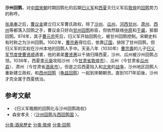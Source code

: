 '''沙州回鹘'''，对[[中国|中国]][[宋朝|宋朝]]时期回鹘化的后期[[归义军|归义军]]和[[西夏|西夏]]灭归义军后[[敦煌|敦煌]]的[[回鹘|回鹘]]势力的称呼。

[[张承奉|张承奉]]之后，[[曹议金|曹议金]]建立归义军曹氏政权，除了[[沙州_(敦煌)|沙州]]、[[瓜州_(古代)|瓜州]]，[[河西|河西]][[甘州_(古代)|甘州]]、[[肃州_(隋朝)|肃州]]、[[西州_(唐朝)|西州]]等都落入回鹘之手，曹议金只好向[[甘州回鹘|甘州回鹘]]称臣，但依然联络[[中原|中原]]和[[于阗|于阗]]，抵御回鹘。974年，其子[[曹元忠|曹元忠]]死后，归义军开始回鹘化，被甘州回鹘控制。宋朝史料有时称之为沙州回鹘。1002年，[[曹宗寿|曹宗寿]]得位后，依靠[[辽国|辽国]]，排除了甘州回鹘，但归义军的实权在沙州本地的回鹘人手中。天圣八年（1030年）[[曹宗壽|曹宗壽]]的儿子[[归义军|归义军]][[节度使|节度使]][[曹贤顺|曹贤顺]]遇害，他的弟弟[[曹贤惠|曹贤惠]]以千骑归降西夏，沙州、瓜州被沙州回鹘占领。1036年，西夏[[李元昊|李元昊]]攻陷沙州（今[[甘肃省|甘肃省]][[敦煌市|敦煌市]]）、瓜州（今甘肃省[[瓜州县|瓜州县]]）、肃州（今甘肃省[[酒泉市|酒泉市]]）。但是之后西夏陷入和[[北宋|北宋]]的[[战争|战争]]，沙州地区回鹘人重新建立政权，和[[西州回鹘|西州回鹘]]（[[龟兹回鹘|龟兹回鹘]]）一起到宋朝朝贡。直到1071年前後，沙州才完全属于西夏统治。

==参考文献==
*《归义军晚期的回鹘化与沙州回鹘政权》
*森安孝夫：〈[http://www.nssd.org/articles/article_read.aspx?id=1000665704 沙州回鹘与西回鹘国] {{Wayback|url=http://www.nssd.org/articles/article_read.aspx?id=1000665704 |date=20180212202002 }}〉。
[[分类:酒泉歷史|分类:酒泉歷史]]
[[分类:敦煌|分类:敦煌]]
[[分类:回鹘|分类:回鹘]]